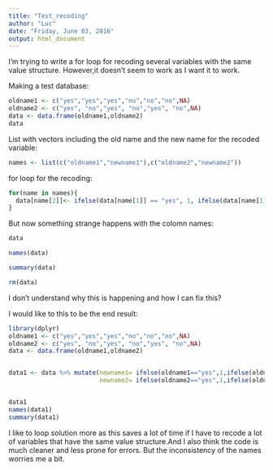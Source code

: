 ```yaml
---
title: "Test_recoding"
author: "Luc"
date: "Friday, June 03, 2016"
output: html_document
---
```

I'm trying to write a for loop for recoding several variables with the same value structure. However,it doesn't seem to work as I want it to work. 

Making a test database:
```r
oldname1 <- c("yes","yes","yes","no","no","no",NA)
oldname2 <- c("yes", "no","yes", "no","yes", "no",NA)
data <- data.frame(oldname1,oldname2)
data
```

List with vectors including the old name and the new name for the recoded variable:
```r
names <- list(c("oldname1","newname1"),c("oldname2","newname2"))
```

for loop for the recoding:
```r
for(name in names){
  data[name[2]]<- ifelse(data[name[1]] == "yes", 1, ifelse(data[name[1]]=="no",0,NA))
}
```

But now something strange happens with the colomn names:
```r
data

names(data)

summary(data)

rm(data)
```

I don't understand why this is happening and how I can fix this?

I would like to this to be the end result:
```r
library(dplyr)
oldname1 <- c("yes","yes","yes","no","no","no",NA)
oldname2 <- c("yes", "no","yes", "no","yes", "no",NA)
data <- data.frame(oldname1,oldname2)


data1 <- data %>% mutate(newname1= ifelse(oldname1=="yes",1,ifelse(oldname1=="no",0,NA)),
                         newname2= ifelse(oldname2=="yes",1,ifelse(oldname2=="no",0,NA)))


data1
names(data1)
summary(data1)
```

I like to loop solution more as this saves a lot of time if I have to recode a lot of variables that have the same value structure.And I also think the code is much cleaner and less prone for errors. But the inconsistency of the names worries me a bit.














